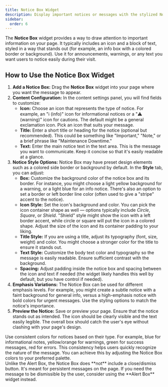 ```yaml
---
title: Notice Box Widget
description: Display important notices or messages with the stylized Notice Box widget in Elementor.
sidebar:
  order: 6
---
```



The **Notice Box** widget provides a way to draw attention to important information on your page. It typically includes an icon and a block of text, styled in a way that stands out (for example, an info box with a colored border or background). Use it for announcements, warnings, or any text you want users to notice easily during their visit.

## How to Use the Notice Box Widget

<Steps>

1. **Add a Notice Box:** Drag the **Notice Box** widget into your page where you want the message to appear.
2. **Content Configuration:** In the content settings panel, you will find fields to customize:
   - **Icon:** Choose an icon that represents the type of notice. For example, an "ℹ️ (info)" icon for informational notices or a "⚠️ (warning)" icon for cautions. The default might be a general exclamation icon. Pick an icon that suits your message.
   - **Title:** Enter a short title or heading for the notice (optional but recommended). This could be something like "Important," "Note," or a brief phrase like "Maintenance Downtime."
   - **Text:** Enter the main notice text in the text area. This is the message you want to communicate. Keep it concise so that it's easily readable at a glance.
3. **Notice Style Options:** Notice Box may have preset design elements such as a colored side border or background by default. In the **Style** tab, you can adjust:
   - **Box:** Customize the background color of the notice box and its border. For instance, you might choose a light yellow background for a warning, or a light blue for an info notice. There's also an option to set a border or left border line color (often used to give a "stripe" accent to the notice).
   - **Icon Style:** Set the icon's background and color. You can pick the icon container shape as well — options typically include *Circle*, *Square*, or *Shield*. "Shield" style might show the icon with a left border accent, while circle or square will put the icon in a colored shape. Adjust the size of the icon and its container padding to your liking.
   - **Title Style:** If you are using a title, adjust its typography (font, size, weight) and color. You might choose a stronger color for the title to ensure it stands out.
   - **Text Style:** Customize the body text color and typography so the message is easily readable. Ensure sufficient contrast with the background.
   - **Spacing:** Adjust padding inside the notice box and spacing between the icon and text if needed (the widget likely handles this well by default, but you have control if needed).
4. **Emphasis Variations:** The Notice Box can be used for different emphasis levels. For example, you might create a subtle notice with a faint background for general info, versus a high-emphasis notice with bold colors for urgent messages. Use the styling options to match the notice's importance.
5. **Preview the Notice:** Save or preview your page. Ensure that the notice stands out as intended. The icon should be clearly visible and the text easily legible. The overall box should catch the user's eye without clashing with your page's design.

</Steps>

<Aside type='tip'>
Use consistent colors for notices based on their type. For example, blue for informational notes, yellow/orange for warnings, green for success messages, red for errors. This consistency helps users quickly recognize the nature of the message. You can achieve this by adjusting the Notice Box colors to your preferred palette.
</Aside>

<Aside type='note'>
Unlike the Alert Box, the Notice Box does **not** include a close/dismiss button. It's meant for persistent messages on the page. If you need the message to be dismissible by the user, consider using the **Alert Box** widget instead.
</Aside>

